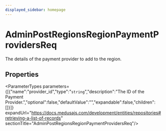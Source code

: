 ```yaml
---
displayed_sidebar: homepage
---
```



# AdminPostRegionsRegionPaymentProvidersReq

The details of the payment provider to add to the region.

## Properties

<ParameterTypes parameters={[{"name":"provider_id","type":"`string`","description":"The ID of the Payment Provider.","optional":false,"defaultValue":"","expandable":false,"children":[]}]} expandUrl="https://docs.medusajs.com/development/entities/repositories#retrieving-a-list-of-records" sectionTitle="AdminPostRegionsRegionPaymentProvidersReq"/>
